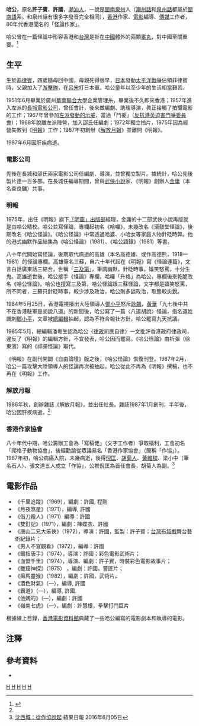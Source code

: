 {{multiple issues|
{{copyedit|time=2016-10-02T02:44:23+00:00}}
{{refimprove|time=2016-10-02T02:44:23+00:00}}
}}
{{Infobox writer
| name         = 哈公
| image        =
| imagesize    = 225px
| caption      = 
| pseudonym    = 許國、許抵死
| birthname    = 許子賓
| birth_date   = 1933年
| birthplace   = [[File:US_flag_48_stars.svg|22px]] [[美屬菲律賓|美屬菲律賓]]
| language     = [[粵語|粵語]]、[[國語|國語]]
| deathdate    = {{death date and age|1987|6|15|1933|1|1}}
| deathplace   = {{HKG-1959}}[[油麻地|油麻地]][[廣華醫院|廣華醫院]]
| occupation   = [[作家|作家]]、[[電影編導|電影編導]]、[[傳媒工作者|傳媒工作者]]
| nationality  = 
| period       = 1969年至1987年
| genre        = [[三及第|三及第]]、怪論
| subject      = 
| movement     = 
| notableworks = 《哈公怪論》、《哈公語錄》
| spouse       = 
| partner      = 
| children     = 
| relatives    = 
| influences   = 
| influenced   = 
| awards       = 
| signature    = 
| website      = 
}}
'''哈公'''{{BD|1933年||1987年|6月15日|catIdx=H哈公}}，原名'''許子賓'''、'''許國'''，[[潮汕人|潮汕人]]，一說是[[閩南|閩南]][[泉州|泉州]]人（[[潮州話|潮州話]]和[[泉州話|泉州話]]都屬於[[閩南語|閩南語]]系，和泉州話有很多字發音完全相同），[[香港|香港]]作家、[[電影|電影]]編導、[[傳媒|傳媒]]工作者，80年代香港聞名的「怪論作家」。

哈公曾在一篇怪論中形容香港和[[台灣|台灣]]是掛在[[中國|中國]]體外的兩顆[[睾丸|睾丸]]，對中國至關重要。<ref name=opnm>{{Cite web |url=http://www.open.com.hk/content.php?id=94#.V_DFz_SZth8 |title=創刊社長哈公—開放雜誌 |accessdate=2016-10-02 |archive-date=2020-07-10 |archive-url=https://web.archive.org/web/20200710111410/http://open.com.hk/content.php?id=94#.V_DFz_SZth8 |dead-url=no }}</ref>

== 生平 ==
生於[[菲律賓|菲律賓]]，四歲隨母回中國，母親死得很早，[[日本|日本]]發動[[太平洋戰爭|太平洋戰爭]]佔領菲律賓時，父親加入了[[游擊戰|游擊隊]]，在[[呂宋|呂宋]]打日本軍。哈公童年以至少年的生活相當艱苦。

1951年6月畢業於廣州[[華南聯合大學|華南聯合大學]]企業管理糸，畢業後不久即來香港；1957年進入左派的[[長城製片公司|長城電影公司]]，曾任會計，後來做編劇、助理導演，眞正接觸了拍攝電影的工作；1967年曾參加[[六七暴動|左派發動的示威]]，當過「鬥委」（[[港九各界同胞反對港英迫害鬥爭委員會|反抗港英迫害鬥爭委員會]]）；1968年脫離左派陣營，加入[[邵氏兄弟（香港）|邵氏]]任編劇；1972年獨立拍片，1975年因為經營失敗到《[[明報|明報]]》工作；1987年初創辦《[[開放雜誌|解放月報]]》並離開《明報》。

1987年6月因肝疾病逝。

=== 電影公司 ===
先後在長城和邵氏兩家電影公司任編劇、導演，並曾獨立製片。據統計，哈公先後製片達一百多部。在長城任編導期間，曾與[[武俠小說|武俠小說]]家、《明報》創辦人[[金庸|金庸]]（本名查良鏞）共事。

=== 明報 ===
1975年，出任《明報》旗下[[明報出版社|「明窗」出版部]]經理，金庸的十二部武俠小說再版就是由哈公精校。哈公並寫怪論，專欄起初名《哈囉》，未幾改名《滾鼓堂怪論》，後期改名《哈公怪論》。《哈公怪論》中常透過哈婆、小哈女等家庭人物針砭時弊。他的港式幽默作品結集為《哈公怪論》（1981）、《哈公語錄》（1981）等書。

八十年代開始寫怪論，後期取代病逝的高雄（本名高德雄、或作高德熊，1918—1981）的怪論專欄。高雄筆名三蘇，自六十年代起在《明報》寫《怪論連篇》，文言白話廣東話三結合，世稱「[[三及第|三及第]]」，筆調幽默，針砭時事，嬉笑怒罵，十分生鬼。高雄逝世後，哈公接手《怪論》專欄，哈囉「升格」為哈公，專欄後來乾脆改名《哈公怪論》。哈公也擅寫三及第，哈公怪論跟三蘇怪論，文字都是嬉笑怒罵，所不同者，三蘇只針砭時事，較少涉及政治，哈公則多談政治，取態較尖銳。

1984年5月25日，香港電視播出大陸領導人[[鄧小平|鄧小平]]怒斥[[耿飆|耿飆]]，[[黃華|黃華]]「九七後中共不在香港駐軍是胡說八道」的新聞後，哈公寫了一篇〈八道胡說〉怪論，指名道姓諷刺[[鄧小平|鄧小平]]，文章被[[總編輯|總編輯]]抽起，認為不符合報社方針，哈公罷寫九天抗議。

1985年5月，總編輯潘粵生認為哈公〈[[律政司|律政司]]應自律〉一文批評香港政府律政司，違反了《明報》的編輯方針，不宜發表，哈公因而罷寫。《哈公怪論》由祈彈（徐東濱）寫的《祁彈怪論》取代。

《明報》在副刊開闢《自由論壇》版之後，《哈公怪論》恢復刊登。1987年2月，哈公一篇攻擊大陸領導人的怪論再次被抽起，哈公從此不再為《明報》撰稿，也不再在《明報》工作。

=== 解放月報 ===
1986年秋，創辦雜誌《解放月報》，並出任社長。雜誌1987年1月創刊，半年後，哈公因肝疾病逝。<ref name=opnm />

=== 香港作家協會 ===
八十年代中期，哈公籌辦工會為「寫稿佬」（文字工作者）爭取福利，工會初名「爬格子動物協會」，後經勸諭從眾議易名「香港作家協會」（簡稱「作協」）。1987年初，哈公病癌入院，未幾病逝，後得[[倪匡|倪匡]]、[[胡菊人|胡菊人]]、[[黃維樑|黃維樑]]、梁小中（筆名石人）、張文達五人成立「作協」，公推倪匡為首任會長，胡菊人為副。<ref>[http://hk.apple.nextmedia.com/supplement/columnist/15069223/art/20160605/19641316 沈西城：從作協說起] {{Wayback|url=http://hk.apple.nextmedia.com/supplement/columnist/15069223/art/20160605/19641316 |date=20170305004211 }} 蘋果日報 2016年6月05日</ref>

== 電影作品 ==
*《千里追蹤》（1969），編劇：許國, 程剛
*《月夜煞星》（1971），編導, 許國
*《借刀殺人》（1971）編導：許國
*《雙釘記》（1971），編劇：陳蝶衣、許國
*《唐山二兄大笨俠》（1972），導演：許國，監製：許子賓；[[台灣|台灣]][[布袋戲|布袋戲]]舞台藝術紀錄片；
*《男人不宜觀看》（1972），編導：許國
*《鐵指唐手》（1974），導演：許國；彩色電影武術片；
*《血盟千里》（1974），導演、編劇：許子賓，時裝彩色電影故事片；
*《艷窟神探》（1975） ，編劇：許國，警匪片； 
*《癲馬靈猴》（1982），編劇：許國，武術片。
*《酒色財氣》（—），編導, 許國
*《霸道》（—），編導, 許國.	
*《他媽的》（—），編劇：許國
*《嶺南七虎》（—），編劇：許慧根，拳擊打鬥巨片

根據線上目錄，[[香港電影資料館|香港電影資料館]]典藏了一些哈公編寫的電影劇本和執導的電影。

==注釋==
{{reflist}}

== 參考資料 == 
* {{cite book|title=金庸傳|author=傅國湧|publisher=印刻文學|date=2016-02-15|isbn=9789863870869}}
[[Category:香港作家|H]]
[[Category:香港潮汕人|H]]
[[Category:香港劇作家|H]]
[[Category:香港導演|H]]
[[Category:許姓|H]]